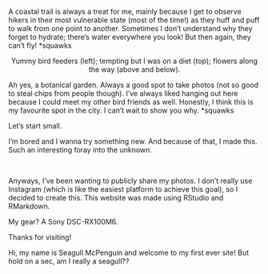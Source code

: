 A coastal trail is always a treat for me, mainly because I get to observe hikers in their most vulnerable state (most of the time!) as they huff and puff to walk from one point to another. Sometimes I don't understand why they forget to hydrate; there's water everywhere you look! But then again, they can't fly! *squawks

<p align = "center">
Yummy bird feeders (left); tempting but I was on a diet (top); flowers along the way (above and below).
</p>

Ah yes, a botanical garden. Always a good spot to take photos (not so good to steal chips from people though). I've always liked hanging out here because I could meet my other bird friends as well. Honestly, I think this is my favourite spot in the city. I can't wait to show you why. *squawks

Let's start small.

I'm bored and I wanna try something new. 
And because of that, I made this. Such an interesting foray into the unknown. 

\ 

Anyways, I've been wanting to publicly share my photos. I don't really use Instagram (which is like the easiest platform to achieve this goal), so I decided to create this. This website was made using RStudio and RMarkdown.

My gear? A Sony DSC-RX100M6.

Thanks for visiting!

Hi, my name is Seagull McPenguin and welcome to my first ever site!
But hold on a sec, am I really a seagull??

